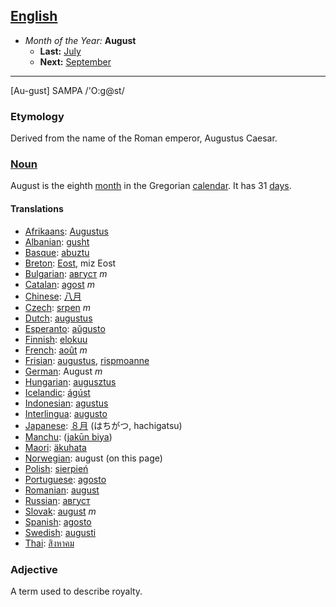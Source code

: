 == [[English]] ==
*''Month of the Year:'' '''August'''
**'''Last:''' [[July]]
**'''Next:''' [[September]]
----
[Au-gust] SAMPA /'O:g@st/

===Etymology===

Derived from the name of the Roman emperor, Augustus Caesar.

===[[Noun]]===
August is the eighth [[month]] in the Gregorian [[calendar]]. It has 31 [[day]]s.

==== Translations ====
*[[Afrikaans]]: [[Augustus]]
*[[Albanian]]: [[gusht]]
*[[Basque]]: [[abuztu]]
*[[Breton]]: [[Eost]], miz Eost
*[[Bulgarian]]: [[август]] ''m''
*[[Catalan]]: [[agost]] ''m''
*[[Chinese]]: [[八月]]
*[[Czech]]: [[srpen]] ''m''
*[[Dutch]]: [[augustus]]
*[[Esperanto]]: [[aŭgusto]]
*[[Finnish]]: [[elokuu]]
*[[French]]: [[août]] ''m''
*[[Frisian]]: [[augustus]], [[rispmoanne]]
*[[German]]: August ''m''
*[[Hungarian]]: [[augusztus]]
*[[Icelandic]]: [[ágúst]]
*[[Indonesian]]: [[agustus]]
*[[Interlingua]]: [[augusto]]
*[[Japanese]]: [[８月]] (はちがつ, hachigatsu)
*[[Manchu]]: ([[jakūn biya]])
*[[Maori]]: [[äkuhata]]
*[[Norwegian]]: august (on this page)
*[[Polish]]: [[sierpień]]
*[[Portuguese]]: [[agosto]]
*[[Romanian]]: [[august]]
*[[Russian]]: [[август]]
*[[Slovak]]: [[august]] ''m''
*[[Spanish]]: [[agosto]]
*[[Swedish]]: [[augusti]]
*[[Thai]]: [[สิงหาคม]]

===Adjective===
A term used to describe royalty.